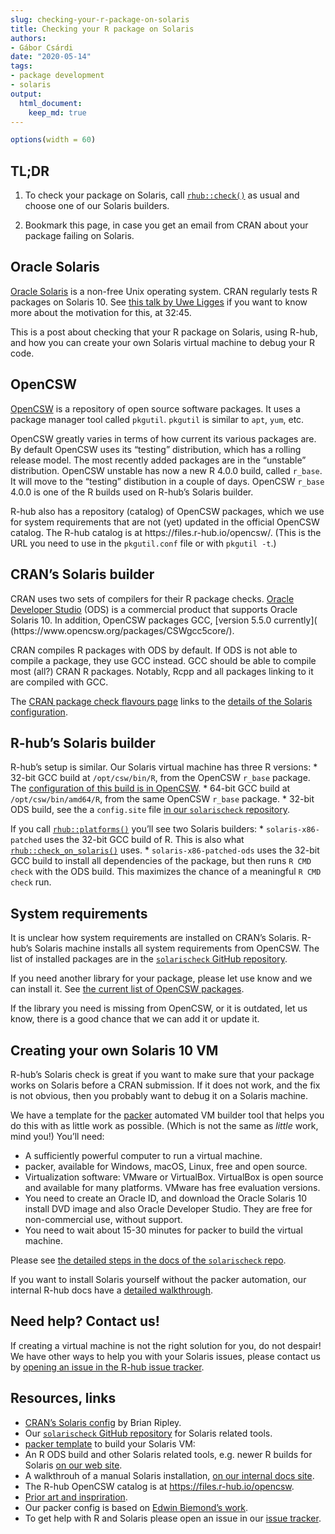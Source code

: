 ```yaml
---
slug: checking-your-r-package-on-solaris
title: Checking your R package on Solaris
authors:
- Gábor Csárdi
date: "2020-05-14"
tags:
- package development
- solaris
output:
  html_document:
    keep_md: true
---
```


```r
options(width = 60)
```

## TL;DR

1. To check your package on Solaris, call [`rhub::check()`](
   https://r-hub.github.io/rhub/reference/check.html) as usual and
   choose one of our Solaris builders.

2. Bookmark this page, in case you get an email from CRAN about your
   package failing on Solaris.

## Oracle Solaris

[Oracle Solaris](https://en.wikipedia.org/wiki/Solaris_\(operating_system\))
is a non-free Unix operating system. CRAN regularly tests R packages on
Solaris 10. See [this talk by Uwe Ligges](
https://channel9.msdn.com/Events/useR-international-R-User-conferences/useR-International-R-User-2017-Conference/KEYNOTE-20-years-of-CRAN)
if you want to know more about the motivation for this, at 32:45.

This is a post about checking that your R package on Solaris, using R-hub,
and how you can create your own Solaris virtual
machine to debug your R code.

## OpenCSW

[OpenCSW](https://www.opencsw.org/about/) is a repository of open source
software packages. It uses a package manager tool called `pkgutil`.
`pkgutil` is similar to `apt`, `yum`, etc.

OpenCSW greatly varies in terms of how current its various packages are.
By default OpenCSW uses its "testing" distribution, which has a rolling
release model. The most recently added packages are in the "unstable"
distribution. OpenCSW unstable has now a new R 4.0.0 build, called
`r_base`. It will move to the "testing" distibution in a couple of days.
OpenCSW `r_base` 4.0.0 is one of the R builds used on R-hub's Solaris
builder.

R-hub also has a repository (catalog) of OpenCSW packages,
which we use for system requirements that are not (yet) updated in the
official OpenCSW catalog. The R-hub catalog is at
https://files.r-hub.io/opencsw/. (This is the URL you need to use in
the `pkgutil.conf` file or with `pkgutil -t`.)

## CRAN's Solaris builder

CRAN uses two sets of compilers for their R package checks.
[Oracle Developer Studio](https://www.oracle.com/tools/developerstudio/)
(ODS) is a commercial product that supports Oracle Solaris 10. In addition,
OpenCSW packages GCC, [version 5.5.0 currently](
(https://www.opencsw.org/packages/CSWgcc5core/).

CRAN compiles R packages with ODS by default. If ODS is not able to
compile a package, they use GCC instead. GCC should be able to compile
most (all?) CRAN R packages. Notably, Rcpp and all packages linking to it
are compiled with GCC.

The [CRAN package check flavours page](
https://cran.r-project.org/web/checks/check_flavors.html)
links to the [details of the Solaris configuration](
https://www.stats.ox.ac.uk/pub/bdr/Rconfig/r-patched-solaris-x86).

## R-hub's Solaris builder

R-hub's setup is similar. Our Solaris virtual machine has three R
versions:
* 32-bit GCC build at `/opt/csw/bin/R`, from the OpenCSW `r_base` package.
  The [configuration of this build is in OpenCSW](
  https://buildfarm.opencsw.org/source/xref/opencsw/csw/mgar/pkg/r/trunk/Makefile).
* 64-bit GCC build at `/opt/csw/bin/amd64/R`, from the same OpenCSW
  `r_base` package.
* 32-bit ODS build, see the a `config.site` file [in our `solarischeck`
  repository](https://github.com/r-hub/solarischeck/blob/master/config.site.cc).

If you call [`rhub::platforms()`](
https://r-hub.github.io/rhub/reference/platforms.html) you'll see two
Solaris builders:
* `solaris-x86-patched` uses the 32-bit GCC build of R. This is also what
  [`rhub::check_on_solaris()`](
  https://r-hub.github.io/rhub/reference/check_shortcuts.html) uses.
* `solaris-x86-patched-ods` uses the 32-bit GCC build to install all
  dependencies of the package, but then runs `R CMD check` with the ODS
  build. This maximizes the chance of a meaningful `R CMD check` run.

## System requirements

It is unclear how system requirements are installed on CRAN's Solaris.
R-hub's Solaris machine installs all system requirements from OpenCSW.
The list of installed packages are in the [`solarischeck` GitHub repository](
https://github.com/r-hub/solarischeck/blob/master/sysreqs.txt).

If you need another library for your package, please let use know and
we can install it. See [the current list of OpenCSW packages](
https://www.opencsw.org/get-it/packages/).

If the library you need is missing from OpenCSW, or it is outdated,
let us know, there is a good chance that we can add it or update it.

## Creating your own Solaris 10 VM

R-hub's Solaris check is great if you want to make sure that your package
works on Solaris before a CRAN submission. If it does not work, and the
fix is not obvious, then you probably want to debug it on a Solaris
machine.

We have a template for the [packer](https://packer.io) automated VM builder
tool that helps you do this with as little work as possible. (Which is not
the same as _little_ work, mind you!) You'll need:

* A sufficiently powerful computer to run a virtual machine.
* packer, available for Windows, macOS, Linux, free and open source.
* Virtualization software: VMware or VirtualBox. VirtualBox is open
  source and available for many platforms. VMware has free evaluation
  versions.
* You need to create an Oracle ID, and download the Oracle Solaris 10
  install DVD image and also Oracle Developer Studio. They are free for
  non-commercial use, without support.
* You need to wait about 15-30 minutes for packer to build the virtual
  machine.

Please see [the detailed steps in the docs of the `solarischeck` repo](
https://github.com/r-hub/solarischeck/tree/master/packer#readme).

If you want to install Solaris yourself without the packer automation,
our internal R-hub docs have a [detailed walkthrough](
https://docs.r-hub.io/technical/solaris/).

## Need help? Contact us!

If creating a virtual machine is not the right solution for you, do not
despair! We have other ways to help you with your Solaris issues, please
contact us by [opening an issue in the R-hub issue tracker](
https://github.com/r-hub/rhub/issues).

## Resources, links

* [CRAN's Solaris config](
  https://www.stats.ox.ac.uk/pub/bdr/Rconfig/r-patched-solaris-x86) by
  Brian Ripley.
* Our [`solarischeck` GitHub repository](
  https://github.com/r-hub/solarischeck) for Solaris related tools.
* [packer template](
  https://github.com/r-hub/solarischeck/tree/master/packer#readme)
  to build your Solaris VM:
* An R ODS build and other Solaris related tools, e.g. newer R builds
  for Solaris [on our web site](https://files.r-hub.io/solaris).
* A walkthrouh of a manual Solaris installation, [on our internal docs
  site](https://docs.r-hub.io/technical/solaris).
* The R-hub OpenCSW catalog is at <https://files.r-hub.io/opencsw>.
* [Prior art and inspriration](https://github.com/jeroen/solarisvm).
* Our packer config is based on [Edwin Biemond's work](
  https://github.com/biemond/packer-vagrant-builder).
* To get help with R and Solaris please open an issue in our
  [issue tracker](https://github.com/r-hub/rhub/issues).
